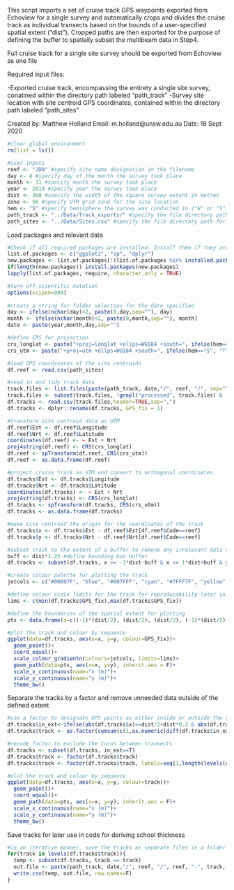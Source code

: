 This script imports a set of cruise track GPS waypoints exported from Echoview for a single survey and automatically crops and divides the cruise track as individual transects based on the bounds of a user-specified spatial extent ("dist"). Cropped paths are then exported for the purpose of defining the buffer to spatially subset the multibeam data in Step4.

Full cruise track for a single site survey should be exported from Echoview as one file

Required input files:

-Exported cruise track, encompassing the entirety a single site survey, conatined within the directory path labeled "path_track"
-Survey site location with site centroid GPS coordinates, contained within the directory path labeled "path_sites"

Created by: Matthew Holland
Email: m.holland@unsw.edu.au
Date: 18 Sept 2020
```r
#clear global environment
rm(list = ls())

#user inputs
reef <- "JDN" #specify site name designation in the filename
day <- 8 #specify day of the month the survey took place
month <- 11 #specify month the survey took place
year <- 2019 #specify year the survey took place
dist <- 300 #specify the width of the square survey extent in metres
zone <- 56 #specify UTM grid zone for the site location
hem <- "S" #specify hemisphere the survey was conducted in ("N" or "S")
path_track <- "../Data/Track_exports/" #specify the file directory path for the cruise track GPS waypoints
path_sites <- "../Data/Sites.csv" #specify the file directory path for the site coordinates
```
Load packages and relevant data
```r
#Check if all required packages are installed. Install them if they are not present. Then load required packages
list.of.packages <- c("ggplot2", "sp", "dplyr")
new.packages <- list.of.packages[!(list.of.packages %in% installed.packages()[,"Package"])]
if(length(new.packages)) install.packages(new.packages)
lapply(list.of.packages, require, character.only = TRUE)

#turn off scientific notation
options(scipen=999)
 
#create a string for folder selection for the date specified
day <- ifelse(nchar(day)<2, paste(0,day,sep=""), day)
month <- ifelse(nchar(month)<2, paste(0,month,sep=""), month)
date <- paste(year,month,day,sep="")

#define CRS for projection
crs_longlat <- paste("+proj=longlat +ellps=WGS84 +south=", ifelse(hem=="S", "T", "F"), " +datum=WGS84", sep="")
crs_utm <- paste("+proj=utm +ellps=WGS84 +south=", ifelse(hem=="S", "T", "F"), " +datum=WGS84", " +zone=", zone, sep="")

#load GPS coordinates of the site centroids
df.reef <- read.csv(path_sites)

#read in and tidy track data
track.files <- list.files(paste(path_track, date,"/", reef, "/", sep=""), full.names = T)
track.files <- subset(track.files, !grepl("processed", track.files) & !grepl("readme", track.files)) #exclude the output files if this track has already been processed
df.tracks <- read.csv(track.files,header=TRUE,sep=",")
df.tracks <- dplyr::rename(df.tracks, GPS_fix = 1)

#transform site centroid data as UTM
df.reef$Est <- df.reef$Longitude
df.reef$Nrt <- df.reef$Latitude
coordinates(df.reef) <- ~ Est + Nrt
proj4string(df.reef) <- CRS(crs_longlat)
df.reef <- spTransform(df.reef, CRS(crs_utm))
df.reef <- as.data.frame(df.reef)

#project cruise track as UTM and convert to orthagonal coordinates
df.tracks$Est <- df.tracks$Longitude
df.tracks$Nrt <- df.tracks$Latitude
coordinates(df.tracks) <- ~ Est + Nrt
proj4string(df.tracks) <- CRS(crs_longlat)
df.tracks <- spTransform(df.tracks, CRS(crs_utm))
df.tracks <- as.data.frame(df.tracks)

#make site centroid the origin for the coordinates of the track
df.tracks$x <- df.tracks$Est - df.reef$Est[df.reef$Code==reef]
df.tracks$y <- df.tracks$Nrt - df.reef$Nrt[df.reef$Code==reef]

#subset track to the extent of a buffer to remove any irrelevant data not associated with the site survey
buff <- dist*1.25 #define bounding box buffer
df.tracks <- subset(df.tracks, x >= -1*dist-buff & x <= 1*dist+buff & y >= -1*dist-buff & y <= 1*dist+buff)

#create colour palette for plotting the track
jetcols <- c("#00007F", "blue", "#007FFF", "cyan", "#7FFF7F", "yellow", "#FF7F00", "red", "#7F0000")

#define colour scale limits for the track for reproducability later in code
lims <- c(min(df.tracks$GPS_fix),max(df.tracks$GPS_fix))

#define the boundaries of the spatial extent for plotting
pts <- data.frame(x=c((-1)*(dist/2), (dist/2), (dist/2), (-1)*(dist/2), (-1)*(dist/2)), y=c((dist/2), (dist/2), (-1)*(dist/2), (-1)*(dist/2), (dist/2)))

#plot the track and colour by sequence
ggplot(data=df.tracks, aes(x=x, y=y, colour=GPS_fix))+
  geom_point()+
  coord_equal()+
  scale_colour_gradientn(colours=jetcols, limits=lims)+
  geom_path(data=pts, aes(x=x, y=y), inherit.aes = F)+
  scale_x_continuous(name="x (m)")+
  scale_y_continuous(name="y (m)")+
  theme_bw()
```
Separate the tracks by a factor and remove unneeded data outside of the defined extent
```r
#use a factor to designate GPS points as either inside or outside the extent of the survey
df.tracks$in_ext<-ifelse(abs(df.tracks$x)<=dist/2+dist*0.2 & abs(df.tracks$y)<=dist/2+dist*0.2, T, F)
df.tracks$track <- as.factor(cumsum(c(1,as.numeric(diff(df.tracks$in_ext))!=0)))

#recode factor to exclude the turns between transects
df.tracks <- subset(df.tracks, in_ext==T)
df.tracks$track <- factor(df.tracks$track)
df.tracks$track <- factor(df.tracks$track, labels=seq(1,length(levels(df.tracks$track))))

#plot the track and colour by sequence
ggplot(data=df.tracks, aes(x=x, y=y, colour=track))+
  geom_point()+
  coord_equal()+
  geom_path(data=pts, aes(x=x, y=y), inherit.aes = F)+
  scale_x_continuous(name="x (m)")+
  scale_y_continuous(name="y (m)")+
  theme_bw()
```
Save tracks for later use in code for deriving school thickness
```r
#in an iterative manner, save the tracks as separate files in a folder
for(track in levels(df.tracks$track)){
  temp <- subset(df.tracks, track == track)
  out.file <- paste(path_track, date,"/", reef, "/", reef, "-", track, "-processed",".csv", sep="")
  write.csv(temp, out.file, row.names=F)
}

```




